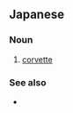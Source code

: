 ==Japanese==
{{ja-kanjitab|しょう|かい|かん|yomi=on}}

===Noun===
{{ja-noun|しょうかいかん}}

# [[corvette]]
#: {{ja-usex|'''哨戒艦'''は魚雷攻撃を受けた。|'''しょうかいかん''' は ぎょらい こうげき を うけた。|The corvette was attacked by torpedoes.}}

===See also===
* {{ja-r|哨戒|しょうかい}}